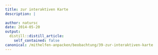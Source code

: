 ```yaml
---
title: zur interaktiven Karte
description: |
  
author: natursc
date: 2014-05-20
output:
  distill::distill_article:
    self_contained: false
canonical: /mithelfen-anpacken/beobachtung/39-zur-interaktiven-karte
---
```





<!--http://wieselundco.ch/mithelfen-anpacken/beobachtung/39-zur-interaktiven-karte-->
